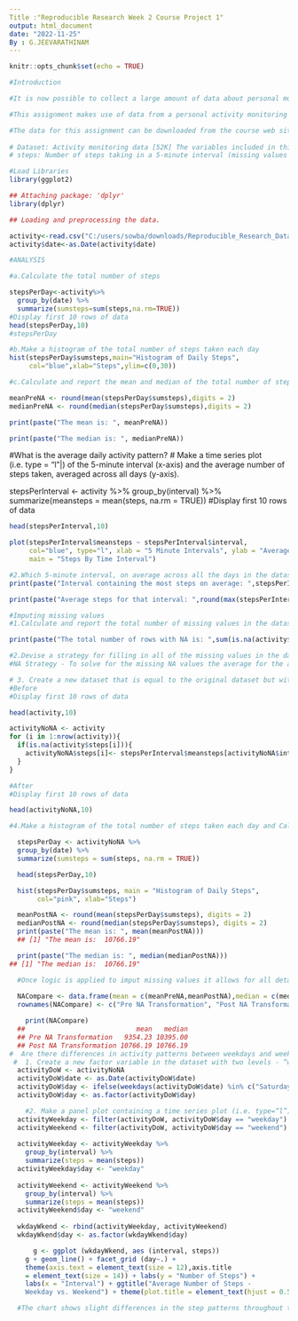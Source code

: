 ---
Title :"Reproducible Research Week 2 Course Project 1"
output: html_document
date: "2022-11-25"
By : G.JEEVARATHINAM
---
```{r setup, include=FALSE}
knitr::opts_chunk$set(echo = TRUE)
```

```{r}
#Introduction

#It is now possible to collect a large amount of data about personal movement using activity monitoring devices such as a Fitbit, Nike Fuelband, or Jawbone Up. These type of devices are part of the “quantified self” movement - a group of enthusiasts who take measurements about themselves regularly to improve their health, to find patterns in their behavior, or because they are tech geeks. But these data remain under-utilized both because the raw data are hard to obtain and there is a lack of statistical methods and software for processing and interpreting the data.

#This assignment makes use of data from a personal activity monitoring device. This device collects data at 5 minute intervals through out the day. The data consists of two months of data from an anonymous individual collected during the months of October and November, 2012 and include the number of steps taken in 5 minute intervals each day.

#The data for this assignment can be downloaded from the course web site:
  
# Dataset: Activity monitoring data [52K] The variables included in this dataset are:
# steps: Number of steps taking in a 5-minute interval (missing values are coded as NA) date: The date on which the measurement was taken in YYYY-MM-DD format interval: Identifier for the 5-minute interval in which measurement was taken The dataset is stored in a comma-separated-value (CSV) file and there are a total of 17,568 observations in this dataset.

#Load Libraries
library(ggplot2)

## Attaching package: 'dplyr'
library(dplyr)

## Loading and preprocessing the data.

activity<-read.csv("C:/users/sowba/downloads/Reproducible_Research_Dataset/repdata_data_activity/activity.csv")
activity$date<-as.Date(activity$date)

#ANALYSIS

#a.Calculate the total number of steps

stepsPerDay<-activity%>%
  group_by(date) %>%
  summarize(sumsteps=sum(steps,na.rm=TRUE))
#Display first 10 rows of data
head(stepsPerDay,10)
#stepsPerDay
```

```{r plot}
#b.Make a histogram of the total number of steps taken each day
hist(stepsPerDay$sumsteps,main="Histogram of Daily Steps",
     col="blue",xlab="Steps",ylim=c(0,30))
```

```{r}
#c.Calculate and report the mean and median of the total number of steps taken per day

meanPreNA <- round(mean(stepsPerDay$sumsteps),digits = 2)
medianPreNA <- round(median(stepsPerDay$sumsteps),digits = 2)
```

```{r}
print(paste("The mean is: ", meanPreNA))
```

```{r}
print(paste("The median is: ", medianPreNA))
```

#What is the average daily activity pattern? \# Make a time series plot (i.e. type = "l"\|) of the 5-minute interval (x-axis) and the average number of steps taken, averaged across all days (y-axis).

stepsPerInterval \<- activity %\>% group_by(interval) %\>% summarize(meansteps = mean(steps, na.rm = TRUE)) #Display first 10 rows of data

```{r}
head(stepsPerInterval,10)
```

```{r plot}
plot(stepsPerInterval$meansteps ~ stepsPerInterval$interval,
     col="blue", type="l", xlab = "5 Minute Intervals", ylab = "Average Number of Steps",
     main = "Steps By Time Interval")
```

```{r}
#2.Which 5-minute interval, on average across all the days in the dataset, contains the maximum number of steps?
print(paste("Interval containing the most steps on average: ",stepsPerInterval$interval[which.max(stepsPerInterval$meansteps)]))
```

```{r}
print(paste("Average steps for that interval: ",round(max(stepsPerInterval$meansteps),digits=2)))

```

```{r}
#Imputing missing values
#1.Calculate and report the total number of missing values in the dataset (i.e. the total number of rows with NAs)

print(paste("The total number of rows with NA is: ",sum(is.na(activity$steps))))
```

```{r}
#2.Devise a strategy for filling in all of the missing values in the dataset. The strategy does not need to be sophisticated. For example, you could use the mean/median for that day, or the mean for that 5-minute interval, etc.
#NA Strategy - To solve for the missing NA values the average for the associated interval will be used. The average was built in a prior step and is readily available: First, loop through all records of a copy of the ‘activity’ data. Then, look for records containing NA values. Finally, transform the ‘steps’ value based on matching the interval in the ‘stepsPerInterval’ data frame created in a prior step.

# 3. Create a new dataset that is equal to the original dataset but with the missing data filled in.
#Before 
#Display first 10 rows of data
```

```{r}
head(activity,10)
```

```{r}
activityNoNA <- activity  
for (i in 1:nrow(activity)){
  if(is.na(activity$steps[i])){
    activityNoNA$steps[i]<- stepsPerInterval$meansteps[activityNoNA$interval[i] == stepsPerInterval$interval]
  }
}

#After
#Display first 10 rows of data

```

```{r}
head(activityNoNA,10)
```

```{r}

#4.Make a histogram of the total number of steps taken each day and Calculate and report the mean and median total number of steps taken per day. Do these values differ from the estimates from the first part of the assignment? What is the impact of imputing missing data on the estimates of the total daily number of steps?

  stepsPerDay <- activityNoNA %>%
  group_by(date) %>%
  summarize(sumsteps = sum(steps, na.rm = TRUE)) 
```

```{r}
  head(stepsPerDay,10)
```

```{r plot}
  hist(stepsPerDay$sumsteps, main = "Histogram of Daily Steps", 
       col="pink", xlab="Steps")
```

```{r}
  meanPostNA <- round(mean(stepsPerDay$sumsteps), digits = 2)
  medianPostNA <- round(median(stepsPerDay$sumsteps), digits = 2)
  print(paste("The mean is: ", mean(meanPostNA)))
  ## [1] "The mean is:  10766.19"
```

```{r}
  print(paste("The median is: ", median(medianPostNA)))
## [1] "The median is:  10766.19"
```

```{r}
  #Once logic is applied to imput missing values it allows for all detail records to be included increasing both the mean and median. The mean increases from 9354.23 to 10766.19. It is important to note that NA values in the first part of the project were ignored (na.rm = TRUE). Once averages were applied to the missing values the overall mean increased.
 
  NACompare <- data.frame(mean = c(meanPreNA,meanPostNA),median = c(medianPreNA,medianPostNA))
  rownames(NACompare) <- c("Pre NA Transformation", "Post NA Transformation")
```

```{r}
    print(NACompare)
  ##                            mean   median
  ## Pre NA Transformation   9354.23 10395.00
  ## Post NA Transformation 10766.19 10766.19
#  Are there differences in activity patterns between weekdays and weekends?
 #  1. Create a new factor variable in the dataset with two levels - “weekday” and “weekend” indicating whether a given date is a weekday or weekend day.
  activityDoW <- activityNoNA
  activityDoW$date <- as.Date(activityDoW$date)
  activityDoW$day <- ifelse(weekdays(activityDoW$date) %in% c("Saturday", "Sunday"), "weekend", "weekday")
  activityDoW$day <- as.factor(activityDoW$day)

    #2. Make a panel plot containing a time series plot (i.e. type=“l”) of the 5-minute interval (x-axis) and the average number of steps taken, averaged across all weekday days or weekend days (y-axis).
  activityWeekday <- filter(activityDoW, activityDoW$day == "weekday")
  activityWeekend <- filter(activityDoW, activityDoW$day == "weekend")
  
  activityWeekday <- activityWeekday %>%
    group_by(interval) %>%
    summarize(steps = mean(steps)) 
  activityWeekday$day <- "weekday"
  
  activityWeekend <- activityWeekend %>%
    group_by(interval) %>%
    summarize(steps = mean(steps)) 
  activityWeekend$day <- "weekend"
  
  wkdayWkend <- rbind(activityWeekday, activityWeekend)
  wkdayWkend$day <- as.factor(wkdayWkend$day)
```

```{r plot}
      g <- ggplot (wkdayWkend, aes (interval, steps))
    g + geom_line() + facet_grid (day~.) + 
    theme(axis.text = element_text(size = 12),axis.title 
    = element_text(size = 14)) + labs(y = "Number of Steps") + 
    labs(x = "Interval") + ggtitle("Average Number of Steps - 
    Weekday vs. Weekend") + theme(plot.title = element_text(hjust = 0.5))
```

```{r}
  #The chart shows slight differences in the step patterns throughout the average daily intervals. For weekdays there is a larger spike in the morning intervals that could indicate commuters on their way to work. Spikes during the late morning and early afternoon seem to be higher on the weekends. One can assume that this might be related to subjects running errands, doing yardwork, exercising, etc. Those same intervals for weekdays appear to be less perhaps due to subjects sitting at their desk, driving a truck or standing in front of a machine in a factory.
  
```
